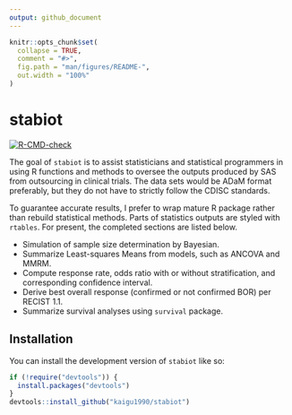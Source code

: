 ```yaml
---
output: github_document
---
```


<!-- README.md is generated from README.Rmd. Please edit that file -->

```r
knitr::opts_chunk$set(
  collapse = TRUE,
  comment = "#>",
  fig.path = "man/figures/README-",
  out.width = "100%"
)
```

# stabiot

<!-- badges: start -->
[![R-CMD-check](https://github.com/kaigu1990/stabiot/actions/workflows/R-CMD-check.yaml/badge.svg)](https://github.com/kaigu1990/stabiot/actions/workflows/R-CMD-check.yaml)
<!-- badges: end -->

The goal of `stabiot` is to assist statisticians and statistical programmers in using R functions and methods to oversee the outputs produced by SAS from outsourcing in clinical 
trials. The data sets would be ADaM format preferably, but they do not have to 
strictly follow the CDISC standards.

To guarantee accurate results, I prefer to wrap mature R package rather than rebuild statistical methods. Parts of statistics outputs are styled with `rtables`. For present, the completed sections are listed below.

- Simulation of sample size determination by Bayesian.
- Summarize Least-squares Means from models, such as ANCOVA and MMRM.
- Compute response rate, odds ratio with or without stratification, and corresponding 
confidence interval.
- Derive best overall response (confirmed or not confirmed BOR) per RECIST 1.1.
- Summarize survival analyses using `survival` package.

## Installation

You can install the development version of `stabiot` like so:

```r
if (!require("devtools")) {
  install.packages("devtools")
}
devtools::install_github("kaigu1990/stabiot")
```
